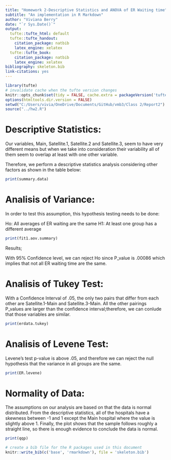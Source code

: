 ---
title: "Homework 2-Descriptive Statistics and ANOVA of ER Waiting time"
subtitle: "An implementation in R Markdown"
author: "Viviana Berry"
date: "`r Sys.Date()`"
output:
  tufte::tufte_html: default 
  tufte::tufte_handout:
    citation_package: natbib
    latex_engine: xelatex
  tufte::tufte_book:
    citation_package: natbib
    latex_engine: xelatex
bibliography: skeleton.bib
link-citations: yes
---

```{r setup, include=FALSE}
library(tufte)
# invalidate cache when the tufte version changes
knitr::opts_chunk$set(tidy = FALSE, cache.extra = packageVersion('tufte'))
options(htmltools.dir.version = FALSE)
setwd("C:/Users/vivia/OneDrive/Documents/GitHub/vmb3/Class 2/Report2")
source("../hw2.R")
```

# Descriptive Statistics:

Our variables, Main, Satellite.1, Satellite.2 and Satellite.3, seem to have very different means but when we take into consideration their variability all of them seem to overlap at least with one other variable.

Therefore, we perform a descriptive statistics analysis considering other factors as shown in the table below:

```{r}
print(summary.data)
```

 
# Analisis of Variance:

In order to test this assumption, this hypothesis testing needs to be done:

Ho: All averages of ER waiting are the same
H1: At least one group has a different average

```{r}
print(fit1.aov.summary)
```

Results;

With 95% Confidence level, we can reject Ho since P_value is .00086 which implies that not all ER waiting time are the same.


# Analisis of Tukey Test:

With a Confidence Interval of .05, the only two pairs that differ from each other are Satellite.1-Main and Satellite.3-Main. All the other pairings P_values are larger than the confidence interval;therefore, we can conlude that those variables are similar.

```{r}
print(erdata.tukey)
```
# Analisis of Levene Test:
Levene's test p-value is above .05, and therefore we can reject the null hypothesis that the variance in all groups are the same.

```{r}
print(ER.levene)
```

             
# Normality of Data:

The assumptions on our analysis are based on that the data is normal distributed. From the descriptive statistics, all of the hospitals have a skewness between -1 and 1 except the Main hospital where the value is slightly above 1. 
Finally, the plot shows that the sample follows roughly a straight line, so there is enough evidence to conclude the data is normal.

```{r}
print(qqp)
```

```{r bib, include=FALSE}
# create a bib file for the R packages used in this document
knitr::write_bib(c('base', 'rmarkdown'), file = 'skeleton.bib')
```